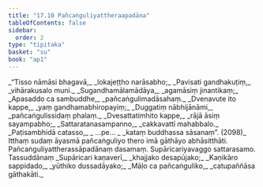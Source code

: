 ```yaml
---
title: "17.10 Pañcaṅguliyattheraapadāna"
tableOfContents: false
sidebar:
  order: 2
type: "tipitaka"
basket: "su"
book: "ap1"
---
```



<DynamicBreadcrumb />

<Division number="50" book="ap1">

<Paragraph number="2500" type="verses" book="ap1">
_“Tisso nāmāsi bhagavā,_  
_lokajeṭṭho narāsabho;_  
_Pavisati gandhakuṭiṃ,_  
_vihārakusalo muni._  

</Paragraph>

</Division>
<Division number="51" book="ap1">

<Paragraph number="2501" type="verses" book="ap1">
_Sugandhamālamādāya,_  
_agamāsiṃ jinantikaṃ;_  
_Apasaddo ca sambuddhe,_  
_pañcaṅgulimadāsahaṃ._  

</Paragraph>

</Division>
<Division number="52" book="ap1">

<Paragraph number="2502" type="verses" book="ap1">
_Dvenavute ito kappe,_  
_yaṃ gandhamabhiropayiṃ;_  
_Duggatiṃ nābhijānāmi,_  
_pañcaṅgulissidaṃ phalaṃ._  

</Paragraph>

</Division>
<Division number="53" book="ap1">

<Paragraph number="2503" type="verses" book="ap1">
_Dvesattatimhito kappe,_  
_rājā āsiṃ sayampabho;_  
_Sattaratanasampanno,_  
_cakkavattī mahabbalo._  

</Paragraph>

</Division>
<Division number="54" book="ap1">

<Paragraph number="2504" type="verses" book="ap1">
_Paṭisambhidā catasso,_  
_ …pe… _  
_kataṃ buddhassa sāsanaṃ”. (2098)_  

</Paragraph>

<Paragraph number="2505" book="ap1">
Itthaṃ sudaṃ āyasmā pañcaṅguliyo thero imā gāthāyo abhāsitthāti.

</Paragraph>
</Division>

<Paragraph number="2506" type="center" book="ap1">
Pañcaṅguliyattherassāpadānaṃ dasamaṃ.



</Paragraph>

<Paragraph number="2507" type="center" book="ap1">
Supāricariyavaggo sattarasamo.



</Paragraph>

<Paragraph number="2508" type="center" book="ap1">
Tassuddānaṃ


</Paragraph>

<Paragraph number="2509" type="verses" book="ap1">
_Supāricari kaṇaverī,_  
_khajjako desapūjako;_  
_Kaṇikāro sappidado,_  
_yūthiko dussadāyako;_  
_Māḷo ca pañcaṅguliko,_  
_catupaññāsa gāthakāti._
</Paragraph>